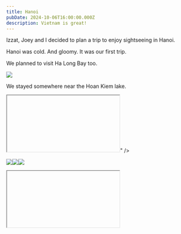 ```yaml
---
title: Hanoi
pubDate: 2024-10-06T16:00:00.000Z
description: Vietnam is great!
---
```


Izzat, Joey and I decided to plan a trip to enjoy sightseeing in Hanoi.

Hanoi was cold. And gloomy. It was our first trip.

We planned to visit Ha Long Bay too.

![](https://res.cloudinary.com/dbifqlg1w/image/upload/v1727434877/travels/hanoi/DSC_3349_lys4pz.jpg)

We stayed somewhere near the Hoan Kiem lake.

<IFrame embedCode="<iframe src=&#x22;https://www.google.com/maps/embed?pb=!1m18!1m12!1m3!1d1575.9271767274615!2d105.85618003395932!3d21.028440844652582!2m3!1f0!2f0!3f0!3m2!1i1024!2i768!4f13.1!3m3!1m2!1s0x3135abea3ec39f05%3A0x4b8f47c4c0e167ae!2sVintage%20Decor%20Apartment%20Hanoi%20Old%20Town!5e1!3m2!1sen!2ssg!4v1729504674262!5m2!1sen!2ssg&#x22; width=&#x22;100%&#x22; height=&#x22;350&#x22; style=&#x22;border:0;&#x22; allowfullscreen=&#x22;&#x22; loading=&#x22;lazy&#x22; referrerpolicy=&#x22;no-referrer-when-downgrade&#x22;></iframe>" />

<IFrame embedCode="<iframe src=&#x22;https://www.google.com/maps/embed?pb=!1m18!1m12!1m3!1d29792.848684921122!2d105.83686813099224!3d21.028440844652582!2m3!1f0!2f0!3f0!3m2!1i1024!2i768!4f13.1!3m3!1m2!1s0x3135abea3ec39f05%3A0x4b8f47c4c0e167ae!2sVintage%20Decor%20Apartment%20Hanoi%20Old%20Town!5e0!3m2!1sen!2ssg!4v1729512298457!5m2!1sen!2ssg&#x22; width=&#x22;100%&#x22; height=&#x22;350&#x22; style=&#x22;border:0;&#x22; allowfullscreen=&#x22;&#x22; loading=&#x22;lazy&#x22; referrerpolicy=&#x22;no-referrer-when-downgrade&#x22;></iframe>" />

![](https://res.cloudinary.com/dbifqlg1w/image/upload/v1727434783/travels/hanoi/DSC_3311_xvofsz.jpg)![](https://res.cloudinary.com/dbifqlg1w/image/upload/v1727435028/travels/hanoi/DSC_3337_zprxhy.jpg)![](https://res.cloudinary.com/dbifqlg1w/image/upload/v1727435026/travels/hanoi/DSC_3342_ismlhk.jpg)

<IFrame />

## Eating Great Stuff

And where to find them.

| **Food**                                 | **Notes**                                                                                         |                         **Map**                         |   |
| :--------------------------------------- | :------------------------------------------------------------------------------------------------ | :-----------------------------------------------------: | - |
| Beef Salad                               |                                                                                                   |     [📍](https://maps.app.goo.gl/yomoT4MyQUyPghuZ6)     |   |
| Nha Trang Roll                           |                                                                                                   |     [📍](https://maps.app.goo.gl/gLh3edKBEeHkdw1NA)     |   |
| Clam Worm                                |                                                                                                   |     [📍](https://maps.app.goo.gl/z8bxS4GLUmeavvQi8)     |   |
| Coconut Icecream                         |                                                                                                   |     [📍](https://maps.app.goo.gl/S7qYFfEbgVz18Fd26)     |   |
| Egg Coffee                               | ✅                                                                                                 |     [📍](https://maps.app.goo.gl/tvLxdSQEdDokLsMR8)     |   |
| Vietnamese Pancake                       | Pork and shrimp                                                                                   |     [📍](https://maps.app.goo.gl/WUU922ymdCzgzziu9)     |   |
| Traditional Breadstour                   | ✅                                                                                                 |     [📍](https://maps.app.goo.gl/WUU922ymdCzgzziu9)     |   |
| Yoghurt Dessert                          |                                                                                                   |     [📍](https://maps.app.goo.gl/LVH8EHansFXgzDnG6)     |   |
| Avocado Icecream (Ngọc kem bơ)           | ✅                                                                                                 |     [📍](https://maps.app.goo.gl/9bJG4piV9BSZd2xT8)     |   |
| Salt Mate (Salt coffee) 👍               | ✅                                                                                                 |     [📍](https://maps.app.goo.gl/xuwMq2KBpqiwgtAP7)     |   |
| Pizza 4P’s Bao Khanh                     | Cheese dessert, pizza                                                                             |     [📍](https://maps.app.goo.gl/gE2pRnZy3wzjynPx7)     |   |
| Banhmi Longhoi                           |                                                                                                   |     [📍](https://maps.app.goo.gl/buuxT23MXjAQQqW48)     |   |
| Banh Mi 25                               |                                                                                                   |                                                         |   |
| Bami Bread                               |                                                                                                   |                                                         |   |
| Chả Cá Anh Vũ                            | Franchise                                                                                         |     [📍](https://maps.app.goo.gl/rXkAv2LnsTWr9W9n6)     |   |
| Chả Cá Thăng Long 👍                     | ✅ [Michelin](https://guide.michelin.com/sg/en/ha-noi/ha-noi_2974158/restaurant/cha-ca-thang-long) | [📍](https://osm.org/go/4dt0Ydtcu?m=\&node=11491405059) |   |
| Cafe Dinh 👍                             | ✅                                                                                                 |     [📍](https://maps.app.goo.gl/GQtirvBrHQVpjpPr7)     |   |
| Cafe Giảng                               | ✅                                                                                                 |     [📍](https://maps.app.goo.gl/7NjmoDm2NiUxu3Sh9)     |   |
| Bun Cha                                  | Obama, Bourdain                                                                                   |     [📍](https://maps.app.goo.gl/WxxK77Qt3jUhsehLA)     |   |
| Baked Egg Tart                           |                                                                                                   |     [📍](https://maps.app.goo.gl/fFSWYjbFDQrYFeHW9)     |   |
| Fermented, Grilled Pork, With Chilli     | ✅ Great oysters                                                                                   |     [📍](https://maps.app.goo.gl/sYWN9sQt6aWtKfi79)     |   |
| Ancient Dessert Homestyle                |                                                                                                   |     [📍](https://maps.app.goo.gl/fQkcQFcq2vYUcMTq8)     |   |
| Che                                      | Too far                                                                                           |     [📍](https://maps.app.goo.gl/7PZSUKvKAp5aUubb9)     |   |
| Fermented Pork                           |                                                                                                   |     [📍](https://maps.app.goo.gl/Vdp6G4MQRXe8jWEs7)     |   |
| Pork Skewer (Thit xien nuong)            |                                                                                                   |     [📍](https://maps.app.goo.gl/bAK4xqMGxen2D9wi9)     |   |
| Honey Buttered Banh Mi (Banh mi mat ong) |                                                                                                   |                            ⬆️                           |   |
| Banh Duc, Rib Porridge (Chao Suon)       |                                                                                                   |     [📍](https://maps.app.goo.gl/HwQ931FM18UoR3dx6)     |   |
